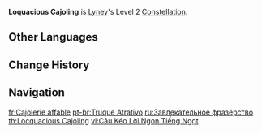 {{Constellation Infobox
|image         = Constellation Loquacious Cajoling.png
|character     = Lyney
|level         = 2
|description   = When Lyney is on the field, he will gain a stack of Crisp Focus every 2s. This will increase his [[CRIT DMG]] by 20%. Max 3 stacks. This effect will be canceled when Lyney leaves the field.
|scale_att1    = 
|utility1      = CRIT DMG
}}
'''Loquacious Cajoling''' is [[Lyney]]'s Level 2 [[Constellation]].

==Other Languages==
{{Other Languages
|en      = Loquacious Cajoling
|zhs     = 巧言贴耳的诱引
|zhs_rm  = Qiǎoyán Tiē'ěr de Yòuyǐn
|zht     = 巧言貼耳的誘引
|zht_rm  = Qiǎoyán Tiē'ěr de Yòuyǐn
|zh_tl   = Enticement of Honeyed Words
|ja      = 巧言令色の誘引
|ja_rm   = Kougenreishoku no Yuu'in
|ja_tl   = Enticement of Honeyed Words
|ko      = 교묘한 화술
|ko_rm   = 
|ko_tl   = 
|es      = Trampa de atención
|es_tl   = Attention Trap
|fr      = Cajolerie affable
|fr_tl   = Friendly Cajoling
|ru      = Завлекательное фразёрство
|ru_tl   = Enticing Phrasing
|th      = Locquacious Cajoling
|vi      = Câu Kéo Lời Ngon Tiếng Ngọt
|vi_tl   = Luring with Sweet Talk
|de      = Verlockender Köder
|de_tl   = Tempting Bait
|id      = Locquacious Cajoling
|pt      = Truque Atrativo
|pt_tl   = 
|tr      = Tatlı Dil
|tr_tl   = Sweet Tongue
|tr_note = Turkish phrase for "''Sweet-talking''", the act of insincerely praising someone in order to persuade them.
|it      = Maestro delle lusinghe
|it_tl   = Flattery Master
}}

==Change History==
{{Change History|4.0}}

==Navigation==
{{Talent Navbox|Lyney}}

[[fr:Cajolerie affable]]
[[pt-br:Truque Atrativo]]
[[ru:Завлекательное фразёрство]]
[[th:Locquacious Cajoling]]
[[vi:Câu Kéo Lời Ngon Tiếng Ngọt]]